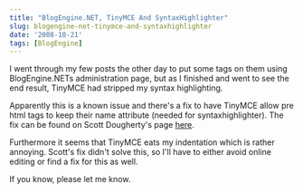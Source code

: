 ```yaml
---
title: "BlogEngine.NET, TinyMCE And SyntaxHighlighter"
slug: blogengine-net-tinymce-and-syntaxhighlighter
date: '2008-10-21'
tags: [BlogEngine]
---
```


I went through my few posts the other day to put some tags on them using BlogEngine.NETs administration page, but as I finished and went to see the end result, TinyMCE had stripped my syntax highlighting. 

Apparently this is a known issue and there's a fix to have TinyMCE allow pre html tags to keep their name attribute (needed for syntaxhighlighter). The fix can be found on Scott Dougherty's page [here](http://www.scottdougherty.com/blog/post/Adding-SyntaxHighlighter-to-BlogEngineNET.aspx).

Furthermore it seems that TinyMCE eats my indentation which is rather annoying. Scott's fix didn't solve this, so I'll have to either avoid online editing or find a fix for this as well.

If you know, please let me know.
